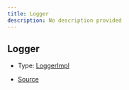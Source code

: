 ```yaml
---
title: Logger
description: No description provided
---
```


## Logger

- Type: [LoggerImpl](/docs/api-reference/types/LoggerImpl)

- [Source](https://github.com/underctrl-io/commandkit/blob/e7997746676c2b18be64230c918cb998973d18b5/packages/commandkit/src/logger/Logger.ts#L39)